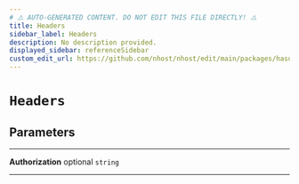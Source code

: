 ```yaml
---
# ⚠️ AUTO-GENERATED CONTENT. DO NOT EDIT THIS FILE DIRECTLY! ⚠️
title: Headers
sidebar_label: Headers
description: No description provided.
displayed_sidebar: referenceSidebar
custom_edit_url: https://github.com/nhost/nhost/edit/main/packages/hasura-auth-js/src/utils/types.ts#L126
---
```


# `Headers`

## Parameters

---

**<span className="parameter-name">Authorization</span>** <span className="optional-status">optional</span> `string`

---
